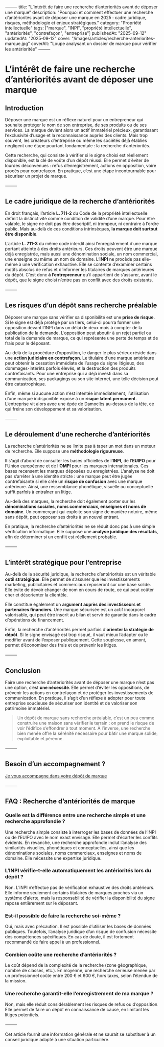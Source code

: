 ⸻
title: "L’intérêt de faire une recherche d’antériorités avant de déposer une marque"
description: "Pourquoi et comment effectuer une recherche d’antériorités avant de déposer une marque en 2025 : cadre juridique, risques, méthodologie et enjeux stratégiques."
category: "Propriété intellectuelle"
tags: ["marque", "INPI", "propriété intellectuelle", "antériorités", "contrefaçon", "entreprise"]
publishedAt: "2025-09-12"
updatedAt: "2025-09-12"
cover: "/images/articles/recherche-anteriorites-marque.jpg"
coverAlt: "Loupe analysant un dossier de marque pour vérifier les antériorités"
⸻

# L’intérêt de faire une recherche d’antériorités avant de déposer une marque

## Introduction

Déposer une marque est un réflexe naturel pour un entrepreneur qui souhaite protéger le nom de son entreprise, de ses produits ou de ses services. La marque devient alors un actif immatériel précieux, garantissant l’exclusivité d’usage et la reconnaissance auprès des clients. Mais trop souvent, les créateurs d’entreprise ou même les sociétés déjà établies négligent une étape pourtant fondamentale : la recherche d’antériorités.

Cette recherche, qui consiste à vérifier si le signe choisi est réellement disponible, est la clé de voûte d’un dépôt réussi. Elle permet d’éviter de lourdes déconvenues : refus d’enregistrement, actions en opposition, voire procès pour contrefaçon. En pratique, c’est une étape incontournable pour sécuriser un projet de marque.

⸻

## Le cadre juridique de la recherche d’antériorités

En droit français, l’article **L. 711-2** du Code de la propriété intellectuelle définit la distinctivité comme condition de validité d’une marque. Pour être valable, le signe ne doit pas être descriptif, ni trompeur, ni contraire à l’ordre public. Mais au-delà de ces conditions intrinsèques, **la marque doit surtout être disponible**.

L’article **L. 711-3** du même code interdit ainsi l’enregistrement d’une marque portant atteinte à des droits antérieurs. Ces droits peuvent être une marque déjà enregistrée, mais aussi une dénomination sociale, un nom commercial, une enseigne ou même un nom de domaine. L’**INPI** ne procède pas elle-même à une vérification exhaustive. Elle se contente d’examiner certains motifs absolus de refus et d’informer les titulaires de marques antérieures du dépôt. C’est donc **à l’entrepreneur** qu’il appartient de s’assurer, avant le dépôt, que le signe choisi n’entre pas en conflit avec des droits existants.

⸻

## Les risques d’un dépôt sans recherche préalable

Déposer une marque sans vérifier sa disponibilité est une **prise de risque**. Si le signe est déjà protégé par un tiers, celui-ci pourra former une opposition devant l’INPI dans un délai de deux mois à compter de la publication de la demande. L’opposition peut aboutir à un rejet partiel ou total de la demande de marque, ce qui représente une perte de temps et de frais pour le déposant.

Au-delà de la procédure d’opposition, le danger le plus sérieux réside dans une **action judiciaire en contrefaçon**. Le titulaire d’une marque antérieure peut obtenir la cessation immédiate de l’usage du signe litigieux, des dommages-intérêts parfois élevés, et la destruction des produits contrefaisants. Pour une entreprise qui a déjà investi dans sa communication, ses packagings ou son site internet, une telle décision peut être catastrophique.

Enfin, même si aucune action n’est intentée immédiatement, l’utilisation d’une marque indisponible expose à un **risque latent permanent**. L’entreprise vit alors avec une épée de Damoclès au-dessus de la tête, ce qui freine son développement et sa valorisation.

⸻

## Le déroulement d’une recherche d’antériorités

La recherche d’antériorités ne se limite pas à taper un mot dans un moteur de recherche. Elle suppose une **méthodologie rigoureuse**.

Il s’agit d’abord de consulter les bases officielles de l’**INPI**, de l’**EUIPO** pour l’Union européenne et de l’**OMPI** pour les marques internationales. Ces bases recensent les marques déposées ou enregistrées. L’analyse ne doit pas s’arrêter à une identité stricte : une marque peut être jugée contrefaisante si elle crée un **risque de confusion** avec une marque antérieure. Ainsi, une ressemblance phonétique, visuelle ou conceptuelle suffit parfois à entraîner un litige.

Au-delà des marques, la recherche doit également porter sur les **dénominations sociales, noms commerciaux, enseignes et noms de domaine**. Un commerçant qui exploite son signe de manière notoire, même sans dépôt, peut opposer ses droits à un nouvel entrant.

En pratique, la recherche d’antériorités ne se réduit donc pas à une simple vérification informatique. Elle suppose une **analyse juridique des résultats**, afin de déterminer si un conflit est réellement probable.

⸻

## L’intérêt stratégique pour l’entreprise

Au-delà de la sécurité juridique, la recherche d’antériorités est un véritable **outil stratégique**. Elle permet de s’assurer que les investissements marketing, publicitaires et commerciaux reposeront sur une base solide. Elle évite de devoir changer de nom en cours de route, ce qui peut coûter cher et désorienter la clientèle.

Elle constitue également un **argument auprès des investisseurs et partenaires financiers**. Une marque sécurisée est un actif incorporel valorisable, qui peut être inscrit au bilan et servir de garantie dans le cadre d’opérations de financement.

Enfin, la recherche d’antériorités permet parfois d’**orienter la stratégie de dépôt**. Si le signe envisagé est trop risqué, il vaut mieux l’adapter ou le modifier avant de l’exposer publiquement. Cette souplesse, en amont, permet d’économiser des frais et de prévenir les litiges.

⸻

## Conclusion

Faire une recherche d’antériorités avant de déposer une marque n’est pas une option, c’est **une nécessité**. Elle permet d’éviter les oppositions, de prévenir les actions en contrefaçon et de protéger les investissements de communication. En pratique, il s’agit d’un réflexe à adopter pour toute entreprise soucieuse de sécuriser son identité et de valoriser son patrimoine immatériel.

> Un dépôt de marque sans recherche préalable, c’est un peu comme construire une maison sans vérifier le terrain : on prend le risque de voir l’édifice s’effondrer à tout moment. À l’inverse, une recherche bien menée offre la sérénité nécessaire pour bâtir une marque solide, exploitable et pérenne.

⸻

## Besoin d’un accompagnement ?

<div className="mt-8 flex justify-center">
  <a
    href="/contact"
    className="inline-block rounded-2xl bg-green-700 px-6 py-3 text-white text-lg font-semibold shadow-md transition hover:bg-green-800 hover:shadow-lg"
  >
    Je vous accompagne dans votre dépôt de marque
  </a>
</div>

⸻

## FAQ : Recherche d’antériorités de marque

### Quelle est la différence entre une recherche simple et une recherche approfondie ?

Une recherche simple consiste à interroger les bases de données de l’INPI ou de l’EUIPO avec le nom exact envisagé. Elle permet d’écarter les conflits évidents. En revanche, une recherche approfondie inclut l’analyse des similarités visuelles, phonétiques et conceptuelles, ainsi que les dénominations sociales, noms commerciaux, enseignes et noms de domaine. Elle nécessite une expertise juridique.

### L’INPI vérifie-t-elle automatiquement les antériorités lors du dépôt ?

Non. L’INPI n’effectue pas de vérification exhaustive des droits antérieurs. Elle informe seulement certains titulaires de marques proches via un système d’alerte, mais la responsabilité de vérifier la disponibilité du signe repose entièrement sur le déposant.

### Est-il possible de faire la recherche soi-même ?

Oui, mais avec précaution. Il est possible d’utiliser les bases de données publiques. Toutefois, l’analyse juridique d’un risque de confusion nécessite des compétences spécifiques. En cas de doute, il est fortement recommandé de faire appel à un professionnel.

### Combien coûte une recherche d’antériorités ?

Le coût dépend de la complexité de la recherche (zone géographique, nombre de classes, etc.). En moyenne, une recherche sérieuse menée par un professionnel coûte entre 200 € et 600 €, hors taxes, selon l’étendue de la mission.

### Une recherche garantit-elle l’enregistrement de ma marque ?

Non, mais elle réduit considérablement les risques de refus ou d’opposition. Elle permet de faire un dépôt en connaissance de cause, en limitant les litiges potentiels.

⸻

Cet article fournit une information générale et ne saurait se substituer à un conseil juridique adapté à une situation particulière.